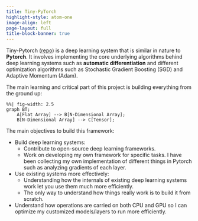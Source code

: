 ```yaml
---
title: Tiny-PyTorch
highlight-style: atom-one
image-align: left
page-layout: full
title-block-banner: true
---
```


Tiny-Pytorch ([repo](https://github.com/ImadDabbura/tiny-pytorch)) is a deep learning system that is similar in nature to **Pytorch**. It involves implementing the core underlying algorithms behind deep learning systems such as **automatic differentiation** and different optimization algorithms such as Stochastic Gradient Boosting (SGD) and Adaptive Momentum (Adam).

The main learning and critical part of this project is building everything from the ground up:
```mermaid
%%| fig-width: 2.5
graph BT;
    A[Flat Array] --> B[N-Dimensional Array];
    B[N-Dimensional Array] --> C[Tensor];
```

The main objectives to build this framework:

- Build deep learning systems:
    - Contribute to open-source deep learning frameworks.
    - Work on developing my own framework for specific tasks. I have been collecting my own implementation of different things in Pytorch such as analyzing gradients of each layer.
- Use existing systems more effectively:
    - Understanding how the internals of existing deep learning systems work let you use them much more efficiently.
    - The only way to understand how things really work is to build it from scratch.
- Understand how operations are carried on both CPU and GPU so I can optimize my customized models/layers to run more efficiently.
